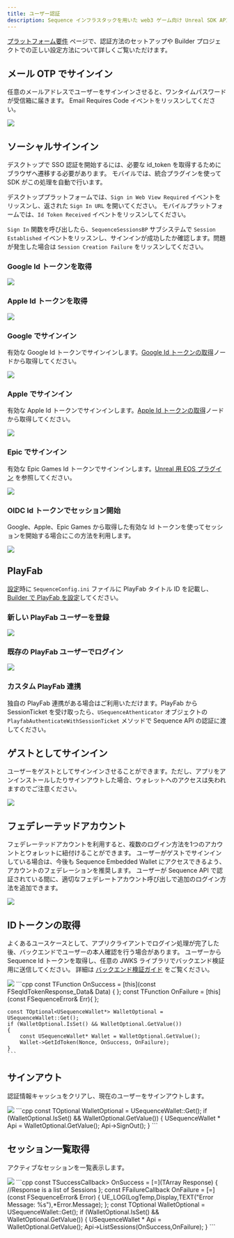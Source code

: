 ```yaml
---
title: ユーザー認証
description: Sequence インフラスタックを用いた web3 ゲーム向け Unreal SDK API のセッション管理に関するドキュメントです。
---
```


[プラットフォーム要件](/sdk/unreal/platforms) ページで、認証方法のセットアップや Builder プロジェクトでの正しい設定方法について詳しくご覧いただけます。

## メール OTP でサインイン
任意のメールアドレスでユーザーをサインインさせると、ワンタイムパスワードが受信箱に届きます。
Email Requires Code イベントをリッスンしてください。

<Tabs>
  <Tab title="ブループリント">
    <Frame>
      <img src="/images/unreal/email_otp.png" />
    </Frame>
  </Tab>
</Tabs>

## ソーシャルサインイン
デスクトップで SSO 認証を開始するには、必要な id\_token を取得するためにブラウザへ遷移する必要があります。
モバイルでは、統合プラグインを使って SDK がこの処理を自動で行います。

デスクトッププラットフォームでは、`Sign in Web View Required` イベントをリッスンし、返された `Sign In URL` を開いてください。
モバイルプラットフォームでは、`Id Token Received` イベントをリッスンしてください。

`Sign In` 関数を呼び出したら、`SequenceSessionsBP` サブシステムで `Session Established` イベントをリッスンし、サインインが成功したか確認します。問題が発生した場合は `Session Creation Failure` をリッスンしてください。

### Google Id トークンを取得

<Tabs>
  <Tab title="ブループリント">
    <Frame>
      <img src="/images/unreal/google_idtoken.png" />
    </Frame>
  </Tab>
</Tabs>

### Apple Id トークンを取得

<Tabs>
  <Tab title="ブループリント">
    <Frame>
      <img src="/images/unreal/apple_idtoken.png" />
    </Frame>
  </Tab>
</Tabs>

### Google でサインイン
有効な Google Id トークンでサインインします。[Google Id トークンの取得](/sdk/unreal/authentication#get-google-id-token)ノードから取得してください。

<Tabs>
  <Tab title="ブループリント">
    <Frame>
      <img src="/images/unreal/unreal_signin_google.png" />
    </Frame>
  </Tab>
</Tabs>

### Apple でサインイン
有効な Apple Id トークンでサインインします。[Apple Id トークンの取得](/sdk/unreal/authentication#get-apple-id-token)ノードから取得してください。

<Tabs>
  <Tab title="ブループリント">
    <Frame>
      <img src="/images/unreal/unreal_signin_apple.png" />
    </Frame>
  </Tab>
</Tabs>

### Epic でサインイン
有効な Epic Games Id トークンでサインインします。[Unreal 用 EOS プラグイン](https://dev.epicgames.com/documentation/en-us/unreal-engine/online-subsystem-eos-plugin-in-unreal-engine) を参照してください。

<Tabs>
  <Tab title="ブループリント">
    <Frame>
      <img src="/images/unreal/unreal_signin_epic.png" />
    </Frame>
  </Tab>
</Tabs>

### OIDC Id トークンでセッション開始
Google、Apple、Epic Games から取得した有効な Id トークンを使ってセッションを開始する場合にこの方法を利用します。

<Tabs>
  <Tab title="ブループリント">
    <Frame>
      <img src="/images/unreal/token_session.png" />
    </Frame>
  </Tab>
</Tabs>

## PlayFab
[設定](/sdk/unreal/configuration)時に `SequenceConfig.ini` ファイルに PlayFab タイトル ID を記載し、[Builder で PlayFab を設定](/solutions/builder/embedded-wallet/playfab-configuration)してください。

### 新しい PlayFab ユーザーを登録

<Tabs>
  <Tab title="ブループリント">
    <Frame>
      <img src="/images/unreal/playfab_registration.png" />
    </Frame>
  </Tab>
</Tabs>

### 既存の PlayFab ユーザーでログイン

<Tabs>
  <Tab title="ブループリント">
    <Frame>
      <img src="/images/unreal/playfab_login.png" />
    </Frame>
  </Tab>
</Tabs>

### カスタム PlayFab 連携
独自の PlayFab 連携がある場合はご利用いただけます。PlayFab から SessionTicket を受け取ったら、`USequenceAthenticator` オブジェクトの `PlayfabAuthenticateWithSessionTicket` メソッドで Sequence API の認証に渡してください。

## ゲストとしてサインイン
ユーザーをゲストとしてサインインさせることができます。ただし、アプリをアンインストールしたりサインアウトした場合、ウォレットへのアクセスは失われますのでご注意ください。

<Tabs>
  <Tab title="ブループリント">
    <Frame>
      <img src="/images/unreal/guest_session.png" />
    </Frame>
  </Tab>
</Tabs>

## フェデレーテッドアカウント
フェデレーテッドアカウントを利用すると、複数のログイン方法を1つのアカウントとウォレットに紐付けることができます。
ユーザーがゲストでサインインしている場合は、今後も Sequence Embedded Wallet にアクセスできるよう、アカウントのフェデレーションを推奨します。
ユーザーが Sequence API で認証されている間に、適切なフェデレートアカウント呼び出しで追加のログイン方法を追加できます。

<Tabs>
  <Tab title="ブループリント">
    <Frame>
      <img src="/images/unreal/email_federation.png" />
    </Frame>
  </Tab>
</Tabs>

## IDトークンの取得
よくあるユースケースとして、アプリクライアントでログイン処理が完了した後、バックエンドでユーザーの本人確認を行う場合があります。
ユーザーから Sequence Id トークンを取得し、任意の JWKS ライブラリでバックエンド検証用に送信してください。
詳細は [バックエンド検証ガイド](/sdk/headless-wallet/verification) をご覧ください。

<Tabs>
  <Tab title="ブループリント">
    <Frame>
      <img src="/images/unreal/get_id_token.png" />
    </Frame>
  </Tab>

  <Tab title="C++">
    ```cpp
    const TFunction<void (FSeqIdTokenResponse_Data)> OnSuccess = [this](const FSeqIdTokenResponse_Data& Data) { };
    const TFunction<void (FSequenceError)> OnFailure = [this](const FSequenceError& Err){ };

    const TOptional<USequenceWallet*> WalletOptional = USequenceWallet::Get();
    if (WalletOptional.IsSet() && WalletOptional.GetValue())
    {
        const USequenceWallet* Wallet = WalletOptional.GetValue();
        Wallet->GetIdToken(Nonce, OnSuccess, OnFailure);
    }
    ```
  </Tab>
</Tabs>

## サインアウト
認証情報キャッシュをクリアし、現在のユーザーをサインアウトします。

<Tabs>
  <Tab title="ブループリント">
    <Frame>
      <img src="/images/unreal/sign_out.png" />
    </Frame>
  </Tab>

  <Tab title="C++">
    ```cpp
    const TOptional<USequenceWallet*> WalletOptional = USequenceWallet::Get();
    if (WalletOptional.IsSet() && WalletOptional.GetValue())
    {
        USequenceWallet * Api = WalletOptional.GetValue();
        Api->SignOut();
    }
    ```
  </Tab>
</Tabs>

## セッション一覧取得
アクティブなセッションを一覧表示します。

<Tabs>
  <Tab title="ブループリント">
    <Frame>
      <img src="/images/unreal/list_sessions.png" />
    </Frame>
  </Tab>

  <Tab title="C++">
    ```cpp
    const TSuccessCallback<TArray<FSession>> OnSuccess = [=](TArray<FSession> Response)
    {
        //Response is a list of Sessions
    };
    const FFailureCallback OnFailure = [=](const FSequenceError& Error)
    {
        UE_LOG(LogTemp,Display,TEXT("Error Message: %s"),*Error.Message);
    };
    const TOptional<USequenceWallet*> WalletOptional = USequenceWallet::Get();
    if (WalletOptional.IsSet() && WalletOptional.GetValue())
    {
        USequenceWallet * Api = WalletOptional.GetValue();
        Api->ListSessions(OnSuccess,OnFailure);
    }
    ```
  </Tab>
</Tabs>